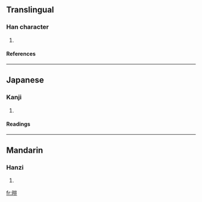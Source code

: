 ==Translingual==
===Han character===
{{Han char|rn=72|rad=日|as=10|sn=14|four=6201<sub>8</sub>|canj=日山一廿 (AUMT)}}
# {{defn|Han|sort=日10}}
====References====
{{Han ref|kx=0498.420|dkj=14088|dj=0867.200|hdz=21530.050|uh=669F|ud=26271|bh=E1F8|bd=57848}}

----
==Japanese==
===Kanji===
{{ja-kanji|grade=|rs=日10}}
# {{defn|Japanese}} 
====Readings====
{{ja-readings|on=[[かい]] (kai)|kun=[[てらい]] (terai)}}

----
==Mandarin==
===Hanzi===
{{cmn-hanzi|pin=[[kǎi]] (kai3)|wg=k'ai<sup>3</sup>}}
# {{defn|Mandarin}}

[[fr:暟]]